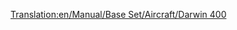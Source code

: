 [[Translation:en/Manual/Base Set/Aircraft/Darwin 400]]

{{fr/Avion|Nom=Darwin 400
|Image=[[File:en/Boeing757.png|Darwin 400]]
|Coût=36 919 (73 828)
|Vitesse=947 km/h (592 MPH)
|Entretien=5 906 (11 812)
|Conception=1982
|Vie=25
|Capacité=200 passagers & 25 sacs de courrier
|Description=Avion à réaction standard, préférant les grands aéroports.
|Réalité=[https://www.wikipedia.org/wiki/fr:Boeing 757 Boeing 757]
}}